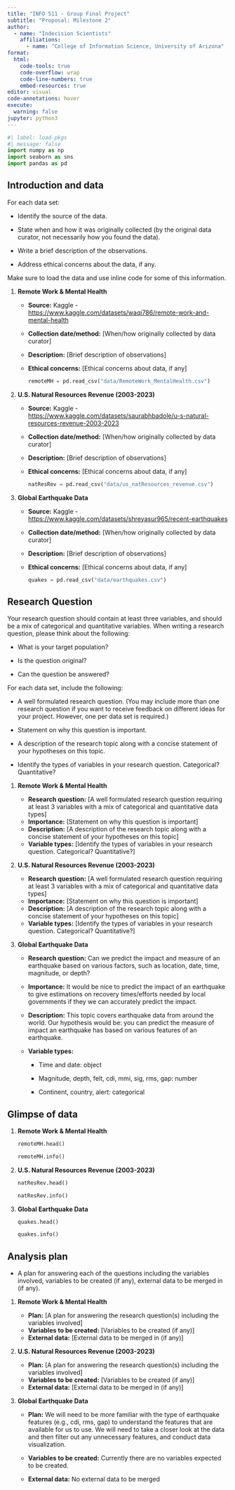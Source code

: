 ```yaml
---
title: "INFO 511 - Group Final Project"
subtitle: "Proposal: Milestone 2"
author: 
  - name: "Indecision Scientists"
    affiliations:
      - name: "College of Information Science, University of Arizona"
format:
  html:
    code-tools: true
    code-overflow: wrap
    code-line-numbers: true
    embed-resources: true
editor: visual
code-annotations: hover
execute:
  warning: false
jupyter: python3
---
```


```python
#| label: load-pkgs
#| message: false
import numpy as np
import seaborn as sns
import pandas as pd
```

## Introduction and data

For each data set:

-   Identify the source of the data.

-   State when and how it was originally collected (by the original data curator, not necessarily how you found the data).

-   Write a brief description of the observations.

-   Address ethical concerns about the data, if any.

Make sure to load the data and use inline code for some of this information.

1.  **Remote Work & Mental Health**

    -   **Source:** Kaggle - <https://www.kaggle.com/datasets/waqi786/remote-work-and-mental-health>

    -   **Collection date/method:** \[When/how originally collected by data curator\]

    -   **Description:** \[Brief description of observations\]

    -   **Ethical concerns:** \[Ethical concerns about data, if any\]

        ```python
        remoteMH = pd.read_csv("data/RemoteWork_MentalHealth.csv")
        ```

2.  **U.S. Natural Resources Revenue (2003-2023)**

    -   **Source:** Kaggle - <https://www.kaggle.com/datasets/saurabhbadole/u-s-natural-resources-revenue-2003-2023>

    -   **Collection date/method:** \[When/how originally collected by data curator\]

    -   **Description:** \[Brief description of observations\]

    -   **Ethical concerns:** \[Ethical concerns about data, if any\]

        ```python
        natResRev = pd.read_csv("data/us_natResources_revenue.csv")
        ```

3.  **Global Earthquake Data**

    -   **Source:** Kaggle - <https://www.kaggle.com/datasets/shreyasur965/recent-earthquakes>

    -   **Collection date/method:** \[When/how originally collected by data curator\]

    -   **Description:** \[Brief description of observations\]

    -   **Ethical concerns:** \[Ethical concerns about data, if any\]

        ```python
        quakes = pd.read_csv("data/earthquakes.csv")
        ```

## Research Question

Your research question should contain at least three variables, and should be a mix of categorical and quantitative variables. When writing a research question, please think about the following:

-   What is your target population?

-   Is the question original?

-   Can the question be answered?

For each data set, include the following:

-   A well formulated research question. (You may include more than one research question if you want to receive feedback on different ideas for your project. However, one per data set is required.)

-   Statement on why this question is important.

-   A description of the research topic along with a concise statement of your hypotheses on this topic.

-   Identify the types of variables in your research question. Categorical? Quantitative?

1.  **Remote Work & Mental Health**

    -   **Research question:** \[A well formulated research question requiring at least 3 variables with a mix of categorical and quantitative data types\]
    -   **Importance:** \[Statement on why this question is important\]
    -   **Description:** \[A description of the research topic along with a concise statement of your hypotheses on this topic\]
    -   **Variable types:** \[Identify the types of variables in your research question. Categorical? Quantitative?\]

2.  **U.S. Natural Resources Revenue (2003-2023)**

    -   **Research question:** \[A well formulated research question requiring at least 3 variables with a mix of categorical and quantitative data types\]
    -   **Importance:** \[Statement on why this question is important\]
    -   **Description:** \[A description of the research topic along with a concise statement of your hypotheses on this topic\]
    -   **Variable types:** \[Identify the types of variables in your research question. Categorical? Quantitative?\]

3.  **Global Earthquake Data**

    -   **Research question:** Can we predict the impact and measure of an earthquake based on various factors, such as location, date, time, magnitude, or depth?

    -   **Importance:** It would be nice to predict the impact of an earthquake to give estimations on recovery times/efforts needed by local governments if they we can accurately predict the impact.

    -   **Description:** This topic covers earthquake data from around the world. Our hypothesis would be: you can predict the measure of impact an earthquake has based on various features of an earthquake.

    -   **Variable types:**

        -   Time and date: object

        -   Magnitude, depth, felt, cdi, mmi, sig, rms, gap: number

        -   Continent, country, alert: categorical

## Glimpse of data

1.  **Remote Work & Mental Health**

    ```python
    remoteMH.head()
    ```

    ```python
    remoteMH.info()
    ```

2.  **U.S. Natural Resources Revenue (2003-2023)**

    ```python
    natResRev.head()
    ```

    ```python
    natResRev.info()
    ```

3.  **Global Earthquake Data**

    ```python
    quakes.head()
    ```

    ```python
    quakes.info()
    ```

## Analysis plan

-   A plan for answering each of the questions including the variables involved, variables to be created (if any), external data to be merged in (if any).

1.  **Remote Work & Mental Health**

    -   **Plan:** \[A plan for answering the research question(s) including the variables involved\]
    -   **Variables to be created:** \[Variables to be created (if any)\]
    -   **External data:** \[External data to be merged in (if any)\]

2.  **U.S. Natural Resources Revenue (2003-2023)**

    -   **Plan:** \[A plan for answering the research question(s) including the variables involved\]
    -   **Variables to be created:** \[Variables to be created (if any)\]
    -   **External data:** \[External data to be merged in (if any)\]

3.  **Global Earthquake Data**

    -   **Plan:** We will need to be more familiar with the type of earthquake features (e.g., cdi, rms, gap) to understand the features that are available for us to use. We will need to take a closer look at the data and then filter out any unnecessary features, and conduct data visualization.

    -   **Variables to be created:** Currently there are no variables expected to be created.

    -   **External data:** No external data to be merged